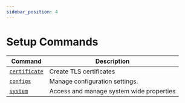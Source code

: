 ```yaml
---
sidebar_position: 4
---
```


# Setup Commands

| Command                            | Description                              |
| ---------------------------------- | ---------------------------------------- |
| [`certificate`](./certificate.mdx) | Create TLS certificates                  |
| [`configs`](./configs/index.mdx)   | Manage configuration settings.           |
| [`system`](./system/index.mdx)     | Access and manage system wide properties |
